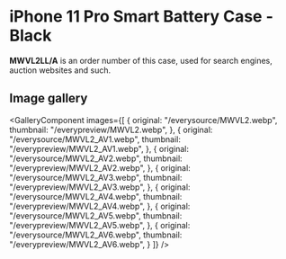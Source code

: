 
# iPhone 11 Pro Smart Battery Case - Black

<Callout type='info' emoji='👉🏻'>**MWVL2LL/A** is an order number of this case, used for search engines, auction websites and such.</Callout>

## Image gallery

<GalleryComponent
    images={[
      {
        original: "/everysource/MWVL2.webp",
        thumbnail: "/everypreview/MWVL2.webp",
      },
      {
        original: "/everysource/MWVL2_AV1.webp",
        thumbnail: "/everypreview/MWVL2_AV1.webp",
      },
      {
        original: "/everysource/MWVL2_AV2.webp",
        thumbnail: "/everypreview/MWVL2_AV2.webp",
      },
      {
        original: "/everysource/MWVL2_AV3.webp",
        thumbnail: "/everypreview/MWVL2_AV3.webp",
      },
      {
        original: "/everysource/MWVL2_AV4.webp",
        thumbnail: "/everypreview/MWVL2_AV4.webp",
      },
      {
        original: "/everysource/MWVL2_AV5.webp",
        thumbnail: "/everypreview/MWVL2_AV5.webp",
      },
      {
        original: "/everysource/MWVL2_AV6.webp",
        thumbnail: "/everypreview/MWVL2_AV6.webp",
      }
    ]}
  />
